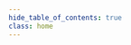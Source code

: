 ```yaml
---
hide_table_of_contents: true
class: home
---
```



<div class="row">
    <div class="col">
        <Hero 
            image="home-hero.svg"
            title="Welcome to Huma Documentation(Beta and None official)"
            description="Huma is working with various NHS trusts and global healthcare systems to bring connected care to patients and clinicians. "
        />
    </div>
</div>

<div class="row">

 <div class="col">
     <Card
        title="Docs" 
        description="Product documentation" 
        icon="icon-docs.svg"
        links={
            [
                {label:"Clinician portal", href: "/data-collection/clinician-portal"},
                {label:"Mobile apps", href: "/data-collection/huma-app"},
                {label:"Admin portal", href: "/data-collection/admin-portal"},
            ]
        }
        button={{name: "Read more", href: "/data-collection/overview"}}
      />
 </div>

 <div class="col">
     <Card
        title="API" 
        description="API documentation" 
        icon="icon-api.svg"
        links={
            [
                {label:"Huma data collection", href: "/api-data-collection"},
                {label:"Huma integration", href: "/api-integration"},
            ]
        }
        button={{name: "Read more", href: "/api-data-collection"}}
      />
 </div>

  <div class="col">
     <Card
        title="SDK" 
        description="A comprehensive collection of tools that enable software developers to build mobile / web software applications faster and in a more standardized way" 
        icon="icon-sdk.svg"
        button={{name: "Read more", href: "/sdk/intro"}}
      />
 </div>
</div>